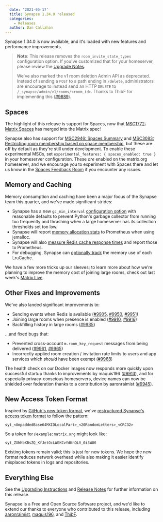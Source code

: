 ```yaml
---
  date: '2021-05-17'
  title: Synapse 1.34.0 released
  categories:
    - Releases
  author: Dan Callahan
---
```


Synapse 1.34.0 is now available, and it's loaded with new features and performance improvements.

> **Note:** This release removes the `room_invite_state_types` configuration option. If you've customized that for your homeserver, please review the [Upgrade Notes](https://github.com/matrix-org/synapse/blob/v1.34.0/UPGRADE.rst#upgrading-to-v1340).
>
> We've also marked the v1 room deletion Admin API as deprecated. Instead of sending a `POST` to a path ending in `/delete`, administrators are encourage to instead send an HTTP `DELETE` to `/_synapse/admin/v1/rooms/<room_id>`. Thanks to ThibF for implementing this ([#9889](https://github.com/matrix-org/synapse/pull/9889)).

## Spaces

The highlight of this release is support for Spaces, now that [MSC1772: Matrix Spaces](https://github.com/matrix-org/matrix-doc/pull/1772) has merged into the Matrix spec!

Synapse also has support for [MSC2946: Spaces Summary](https://github.com/matrix-org/matrix-doc/pull/2946) and [MSC3083: Restricting room membership based on space membership](https://github.com/matrix-org/matrix-doc/pull/3083), but these are off by default as they're still under development. To enable these experimental MSCs, set `experimental_features: { spaces_enabled: true }` in your homeserver configuration. These _are_ enabled on the matrix.org homeserver, and we encourage you to experiment with Spaces there and let us know in the [Spaces Feedback Room](https://matrix.to/#/#spaces-feedback:matrix.org) if you encounter any issues.

## Memory and Caching

Memory consumption and caching have been a major focus of the Synapse team this quarter, and we've made significant strides:

* Synapse has a new `gc_min_interval` [configuration option](https://github.com/matrix-org/synapse/blob/v1.34.0/docs/sample_config.yaml#L155-L163) with reasonable defaults to prevent Python's garbage collector from running too frequently and thrashing when a large homeserver has its collection thresholds set too low.
* Synapse will report [memory allocation stats](https://github.com/matrix-org/synapse/pull/9882) to Prometheus when using jemalloc.
* Synapse will also [measure Redis cache response times](https://github.com/matrix-org/synapse/pull/9904) and report those to Prometheus.
* For debugging, Synapse can [optionally track](https://github.com/matrix-org/synapse/pull/9881) the memory use of each LruCache.

We have a few more tricks up our sleeves; to learn more about how we're planning to improve the memory cost of joining large rooms, check out last week's [Matrix Live](https://www.youtube.com/watch?v=694VuhmVmfo).

## Other Fixes and Improvements

We've also landed significant improvements to:

* Sending events when Redis is available ([#9905](https://github.com/matrix-org/synapse/issues/9905), [#9950](https://github.com/matrix-org/synapse/issues/9950), [#9951](https://github.com/matrix-org/synapse/issues/9951))
* Joining large rooms when presence is enabled ([#9910](https://github.com/matrix-org/synapse/issues/9910), [#9916](https://github.com/matrix-org/synapse/issues/9916))
* Backfilling history in large rooms ([#9935](https://github.com/matrix-org/synapse/issues/9935))

...and fixed bugs that:

* Prevented cross-account `m.room_key_request` messages from being delivered ([#9961](https://github.com/matrix-org/synapse/issues/9961), [#9965](https://github.com/matrix-org/synapse/issues/9965))
* Incorrectly applied room creation / invitation rate limits to users and app services which _should_ have been exempt ([#9968](https://github.com/matrix-org/synapse/issues/9968))

The health check on our Docker images now responds more quickly upon successful startup thanks to improvements by maquis196 ([#9913](https://github.com/matrix-org/synapse/pull/9913)), and for especially privacy-conscious homeservers, device names can now be shielded over federation thanks to a contribution by aaronraimist ([#9945](https://github.com/matrix-org/synapse/pull/9945)).

## New Access Token Format

Inspired by [GitHub's new token format](https://github.blog/2021-04-05-behind-githubs-new-authentication-token-formats/), we've [restructured Synapse's access token format](https://github.com/matrix-org/synapse/pull/5588) to follow the pattern:

    syt_<UnpaddedBase64MXIDLocalPart>_<20RandomLetters>_<CRC32>

So a token for `@example:matrix.org` might look like:

    syt_ZXhhbXBsZQ_KfJetOcLWEKCvYdKnQLV_0i3W80

Existing tokens remain valid; this is just for new tokens. We hope the new format reduces network overhead while also making it easier identify misplaced tokens in logs and repositories.

## Everything Else

See the [Upgrading Instructions](https://github.com/matrix-org/synapse/blob/v1.34.0/UPGRADE.rst#upgrading-to-v1340) and [Release Notes](https://github.com/matrix-org/synapse/blob/v1.34.0/CHANGES.md) for further information on this release.

Synapse is a Free and Open Source Software project, and we'd like to extend our thanks to everyone who contributed to this release, including [aaronraimist](https://github.com/aaronraimist), [maquis196](https://github.com/maquis196), and [ThibF](https://github.com/ThibF).
